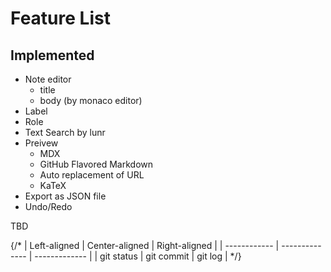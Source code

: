 # Feature List

## Implemented

- Note editor
  - title
  - body (by monaco editor)
- Label
- Role
- Text Search by lunr
- Preivew
  - MDX
  - GitHub Flavored Markdown
  - Auto replacement of URL
  - KaTeX
- Export as JSON file
- Undo/Redo

TBD

{/* | Left-aligned | Center-aligned | Right-aligned |
| ------------ | -------------- | ------------- |
| git status   | git commit     | git log       | */}
